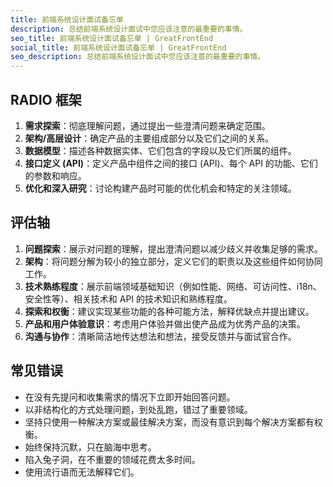 ```yaml
---
title: 前端系统设计面试备忘单
description: 总结前端系统设计面试中您应该注意的最重要的事情。
seo_title: 前端系统设计面试备忘单 | GreatFrontEnd
social_title: 前端系统设计面试备忘单 | GreatFrontEnd
seo_description: 总结前端系统设计面试中您应该注意的最重要的事情。
---
```


## RADIO 框架

1. **需求探索**：彻底理解问题，通过提出一些澄清问题来确定范围。
2. **架构/高层设计**：确定产品的主要组成部分以及它们之间的关系。
3. **数据模型**：描述各种数据实体、它们包含的字段以及它们所属的组件。
4. **接口定义 (API)**：定义产品中组件之间的接口 (API)、每个 API 的功能、它们的参数和响应。
5. **优化和深入研究**：讨论构建产品时可能的优化机会和特定的关注领域。

## 评估轴

1. **问题探索**：展示对问题的理解，提出澄清问题以减少歧义并收集足够的需求。
2. **架构**：将问题分解为较小的独立部分，定义它们的职责以及这些组件如何协同工作。
3. **技术熟练程度**：展示前端领域基础知识（例如性能、网络、可访问性、i18n、安全性等）、相关技术和 API 的技术知识和熟练程度。
4. **探索和权衡**：建议实现某些功能的各种可能方法，解释优缺点并提出建议。
5. **产品和用户体验意识**：考虑用户体验并做出使产品成为优秀产品的决策。
6. **沟通与协作**：清晰简洁地传达想法和想法，接受反馈并与面试官合作。

## 常见错误

* 在没有先提问和收集需求的情况下立即开始回答问题。
* 以非结构化的方式处理问题，到处乱跑，错过了重要领域。
* 坚持只使用一种解决方案或最佳解决方案，而没有意识到每个解决方案都有权衡。
* 始终保持沉默，只在脑海中思考。
* 陷入兔子洞，在不重要的领域花费太多时间。
* 使用流行语而无法解释它们。
